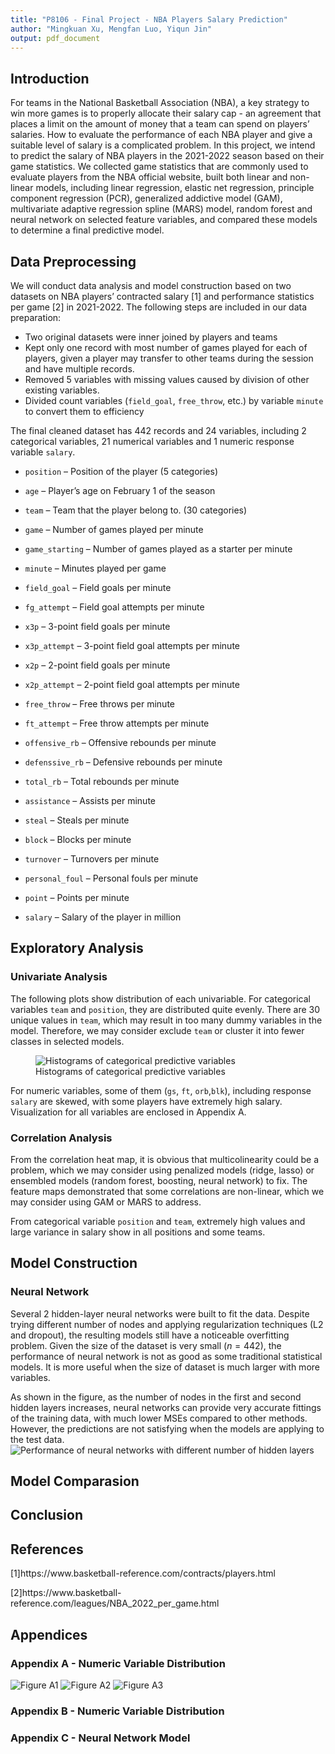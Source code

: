 ```yaml
---
title: "P8106 - Final Project - NBA Players Salary Prediction"
author: "Mingkuan Xu, Mengfan Luo, Yiqun Jin"
output: pdf_document
---
```


## Introduction

For teams in the National Basketball Association (NBA), a key strategy to win more games is to properly allocate their salary cap - an agreement that places a limit on the amount of money that a team can spend on players' salaries. How to evaluate the performance of each NBA player and give a suitable level of salary is a complicated problem. In this project, we intend to predict the salary of NBA players in the 2021-2022 season based on their game statistics. We collected game statistics that are commonly used to evaluate players from the NBA official website, built both linear and non-linear models, including linear regression, elastic net regression, principle component regression (PCR), generalized addictive model (GAM), multivariate adaptive regression spline (MARS) model, random forest and neural network on selected feature variables, and compared these models to determine a final predictive model. 

## Data Preprocessing

We will conduct data analysis and model construction based on two datasets on NBA players' contracted salary [1] and performance statistics per game [2] in 2021-2022. The following steps are included in our data preparation:

 - Two original datasets were inner joined by players and teams
 - Kept only one record with most number of games played for each of players, given a player may transfer to other teams during the session and have multiple records.
 - Removed 5 variables with missing values caused by division of other existing variables. 
 - Divided count variables (`field_goal`, `free_throw`, etc.) by variable `minute` to convert them to efficiency

The final cleaned dataset has 442 records and 24 variables, including 2 categorical variables, 21 numerical variables and 1 numeric response variable `salary`.

- `position` -- Position of the player (5 categories)

- `age` -- Player's age on February 1 of the season

- `team` -- Team that the player belong to. (30 categories)

- `game` -- Number of games played per minute

- `game_starting` -- Number of games played as a starter per minute

- `minute` -- Minutes played per game

- `field_goal` -- Field goals per minute

- `fg_attempt` -- Field goal attempts per minute

- `x3p` -- 3-point field goals per minute

- `x3p_attempt` -- 3-point field goal attempts per minute

- `x2p` -- 2-point field goals per minute

- `x2p_attempt` -- 2-point field goal attempts per minute

- `free_throw` -- Free throws per minute

- `ft_attempt` -- Free throw attempts per minute

- `offensive_rb` -- Offensive rebounds per minute

- `defenssive_rb` -- Defensive rebounds per minute

- `total_rb` -- Total rebounds per minute

- `assistance` -- Assists per minute

- `steal` -- Steals per minute

- `block` -- Blocks per minute

- `turnover` -- Turnovers per minute

- `personal_foul` -- Personal fouls per minute

- `point` -- Points per minute

- `salary` -- Salary of the player in million

## Exploratory Analysis 

### Univariate Analysis

The following plots show distribution of each univariable. For categorical variables `team` and `position`, they are distributed quite evenly. There are 30 unique values in `team`, which may result in too many dummy variables in the model. Therefore, we may consider exclude `team` or cluster it into fewer classes in selected models. 

![Histograms of categorical predictive variables](report_figures/figure_1.png)

For numeric variables, some of them (`gs`, `ft`, `orb`,`blk`), including response `salary` are skewed, with some players have extremely high salary. Visualization for all variables are enclosed in Appendix A.

### Correlation Analysis

From the correlation heat map, it is obvious that multicolinearity could be a problem, which we may consider using penalized models (ridge, lasso) or ensembled models (random forest, boosting, neural network) to fix. The feature maps demonstrated that some correlations are non-linear, which we may consider using GAM or MARS to address.

From categorical variable `position` and `team`, extremely high values and large variance in salary show in all positions and some teams.


## Model Construction

### Neural Network

Several 2 hidden-layer neural networks were built to fit the data. Despite trying different number of nodes and applying regularization techniques (L2 and dropout), the resulting models still have a noticeable overfitting problem. Given the size of the dataset is very small ($n=442$), the performance of neural network is not as good as some traditional statistical models. It is more useful when the size of dataset is much larger with more variables. 


As shown in the figure, as the number of nodes in the first and second hidden layers increases, neural networks can provide very accurate fittings of the training data, with much lower MSEs compared to other methods. However, the predictions are not satisfying when the models are applying to the test data.
![Performance of neural networks with different number of hidden layers](report_figures/figure_nn_1.png)

## Model Comparasion


## Conclusion


\newpage

## References

[1]https://www.basketball-reference.com/contracts/players.html

[2]https://www.basketball-reference.com/leagues/NBA_2022_per_game.html



\newpage

## Appendices

### Appendix A - Numeric Variable Distribution
![Figure A1](report_figures/appendixA_figure1.png)
![Figure A2](report_figures/appendixA_figure2.png)
![Figure A3](report_figures/appendixA_figure3.png)

### Appendix B - Numeric Variable Distribution

### Appendix C - Neural Network Model

<!--![Figure C](report_figures/appendix_NN_a.pdf) -->


